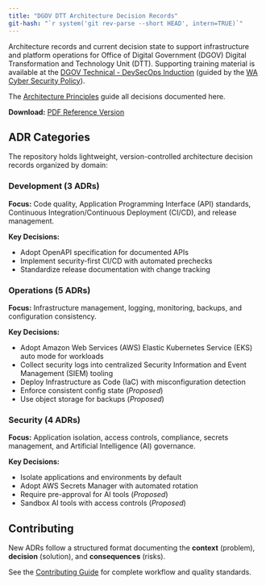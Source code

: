 ```yaml
---
title: "DGOV DTT Architecture Decision Records"
git-hash: "`r system('git rev-parse --short HEAD', intern=TRUE)`"
---
```


Architecture records and current decision state to support infrastructure and platform operations for Office of Digital Government (DGOV) Digital Transformation and Technology Unit (DTT). Supporting training material is available at the [DGOV Technical - DevSecOps Induction](https://soc.cyber.wa.gov.au/training/devsecops-induction/) (guided by the [WA Cyber Security Policy](https://www.wa.gov.au/government/publications/2024-wa-government-cyber-security-policy)). 

The [Architecture Principles](./architecture-principles.md) guide all decisions documented here.

**Download:** [PDF Reference Version](https://github.com/wagov-dtt/architecture-decision-records/releases/latest)

## ADR Categories

The repository holds lightweight, version-controlled architecture decision records organized by domain:

### Development (3 ADRs)

**Focus:** Code quality, Application Programming Interface (API) standards, Continuous Integration/Continuous Deployment (CI/CD), and release management.

**Key Decisions:**

- Adopt OpenAPI specification for documented APIs
- Implement security-first CI/CD with automated prechecks  
- Standardize release documentation with change tracking

### Operations (5 ADRs)

**Focus:** Infrastructure management, logging, monitoring, backups, and configuration consistency.

**Key Decisions:**

- Adopt Amazon Web Services (AWS) Elastic Kubernetes Service (EKS) auto mode for workloads
- Collect security logs into centralized Security Information and Event Management (SIEM) tooling
- Deploy Infrastructure as Code (IaC) with misconfiguration detection
- Enforce consistent config state (*Proposed*)
- Use object storage for backups (*Proposed*)

### Security (4 ADRs)

**Focus:** Application isolation, access controls, compliance, secrets management, and Artificial Intelligence (AI) governance.

**Key Decisions:**

- Isolate applications and environments by default
- Adopt AWS Secrets Manager with automated rotation
- Require pre-approval for AI tools (*Proposed*)
- Sandbox AI tools with access controls (*Proposed*)

## Contributing

New ADRs follow a structured format documenting the **context** (problem), **decision** (solution), and **consequences** (risks). 

See the [Contributing Guide](https://github.com/wagov-dtt/architecture-decision-records/blob/main/CONTRIBUTING.md) for complete workflow and quality standards.
